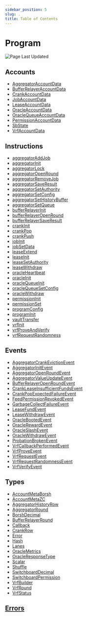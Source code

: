 ```yaml
---
sidebar_position: 5
slug: .
title: Table of Contents
---
```


# Program

![Page Last Updated](./page-last-updated.svg)

## Accounts

- [AggregatorAccountData](/solana/idl/accounts/AggregatorAccountData)
- [BufferRelayerAccountData](/solana/idl/accounts/BufferRelayerAccountData)
- [CrankAccountData](/solana/idl/accounts/CrankAccountData)
- [JobAccountData](/solana/idl/accounts/JobAccountData)
- [LeaseAccountData](/solana/idl/accounts/LeaseAccountData)
- [OracleAccountData](/solana/idl/accounts/OracleAccountData)
- [OracleQueueAccountData](/solana/idl/accounts/OracleQueueAccountData)
- [PermissionAccountData](/solana/idl/accounts/PermissionAccountData)
- [SbState](/solana/idl/accounts/SbState)
- [VrfAccountData](/solana/idl/accounts/VrfAccountData)

## Instructions

- [aggregatorAddJob](/solana/idl/instructions/aggregatorAddJob)
- [aggregatorInit](/solana/idl/instructions/aggregatorInit)
- [aggregatorLock](/solana/idl/instructions/aggregatorLock)
- [aggregatorOpenRound](/solana/idl/instructions/aggregatorOpenRound)
- [aggregatorRemoveJob](/solana/idl/instructions/aggregatorRemoveJob)
- [aggregatorSaveResult](/solana/idl/instructions/aggregatorSaveResult)
- [aggregatorSetAuthority](/solana/idl/instructions/aggregatorSetAuthority)
- [aggregatorSetConfig](/solana/idl/instructions/aggregatorSetConfig)
- [aggregatorSetHistoryBuffer](/solana/idl/instructions/aggregatorSetHistoryBuffer)
- [aggregatorSetQueue](/solana/idl/instructions/aggregatorSetQueue)
- [bufferRelayerInit](/solana/idl/instructions/bufferRelayerInit)
- [bufferRelayerOpenRound](/solana/idl/instructions/bufferRelayerOpenRound)
- [bufferRelayerSaveResult](/solana/idl/instructions/bufferRelayerSaveResult)
- [crankInit](/solana/idl/instructions/crankInit)
- [crankPop](/solana/idl/instructions/crankPop)
- [crankPush](/solana/idl/instructions/crankPush)
- [jobInit](/solana/idl/instructions/jobInit)
- [jobSetData](/solana/idl/instructions/jobSetData)
- [leaseExtend](/solana/idl/instructions/leaseExtend)
- [leaseInit](/solana/idl/instructions/leaseInit)
- [leaseSetAuthority](/solana/idl/instructions/leaseSetAuthority)
- [leaseWithdraw](/solana/idl/instructions/leaseWithdraw)
- [oracleHeartbeat](/solana/idl/instructions/oracleHeartbeat)
- [oracleInit](/solana/idl/instructions/oracleInit)
- [oracleQueueInit](/solana/idl/instructions/oracleQueueInit)
- [oracleQueueSetConfig](/solana/idl/instructions/oracleQueueSetConfig)
- [oracleWithdraw](/solana/idl/instructions/oracleWithdraw)
- [permissionInit](/solana/idl/instructions/permissionInit)
- [permissionSet](/solana/idl/instructions/permissionSet)
- [programConfig](/solana/idl/instructions/programConfig)
- [programInit](/solana/idl/instructions/programInit)
- [vaultTransfer](/solana/idl/instructions/vaultTransfer)
- [vrfInit](/solana/idl/instructions/vrfInit)
- [vrfProveAndVerify](/solana/idl/instructions/vrfProveAndVerify)
- [vrfRequestRandomness](/solana/idl/instructions/vrfRequestRandomness)

## Events

- [AggregatorCrankEvictionEvent](/solana/idl/events/AggregatorCrankEvictionEvent)
- [AggregatorInitEvent](/solana/idl/events/AggregatorInitEvent)
- [AggregatorOpenRoundEvent](/solana/idl/events/AggregatorOpenRoundEvent)
- [AggregatorValueUpdateEvent](/solana/idl/events/AggregatorValueUpdateEvent)
- [BufferRelayerOpenRoundEvent](/solana/idl/events/BufferRelayerOpenRoundEvent)
- [CrankLeaseInsufficientFundsEvent](/solana/idl/events/CrankLeaseInsufficientFundsEvent)
- [CrankPopExpectedFailureEvent](/solana/idl/events/CrankPopExpectedFailureEvent)
- [FeedPermissionRevokedEvent](/solana/idl/events/FeedPermissionRevokedEvent)
- [GarbageCollectFailureEvent](/solana/idl/events/GarbageCollectFailureEvent)
- [LeaseFundEvent](/solana/idl/events/LeaseFundEvent)
- [LeaseWithdrawEvent](/solana/idl/events/LeaseWithdrawEvent)
- [OracleBootedEvent](/solana/idl/events/OracleBootedEvent)
- [OracleRewardEvent](/solana/idl/events/OracleRewardEvent)
- [OracleSlashEvent](/solana/idl/events/OracleSlashEvent)
- [OracleWithdrawEvent](/solana/idl/events/OracleWithdrawEvent)
- [ProbationBrokenEvent](/solana/idl/events/ProbationBrokenEvent)
- [VrfCallbackPerformedEvent](/solana/idl/events/VrfCallbackPerformedEvent)
- [VrfProveEvent](/solana/idl/events/VrfProveEvent)
- [VrfRequestEvent](/solana/idl/events/VrfRequestEvent)
- [VrfRequestRandomnessEvent](/solana/idl/events/VrfRequestRandomnessEvent)
- [VrfVerifyEvent](/solana/idl/events/VrfVerifyEvent)

## Types

- [AccountMetaBorsh](/solana/idl/types/AccountMetaBorsh)
- [AccountMetaZC](/solana/idl/types/AccountMetaZC)
- [AggregatorHistoryRow](/solana/idl/types/AggregatorHistoryRow)
- [AggregatorRound](/solana/idl/types/AggregatorRound)
- [BorshDecimal](/solana/idl/types/BorshDecimal)
- [BufferRelayerRound](/solana/idl/types/BufferRelayerRound)
- [Callback](/solana/idl/types/Callback)
- [CrankRow](/solana/idl/types/CrankRow)
- [Error](/solana/idl/types/Error)
- [Hash](/solana/idl/types/Hash)
- [Lanes](/solana/idl/types/Lanes)
- [OracleMetrics](/solana/idl/types/OracleMetrics)
- [OracleResponseType](/solana/idl/types/OracleResponseType)
- [Scalar](/solana/idl/types/Scalar)
- [Shuffle](/solana/idl/types/Shuffle)
- [SwitchboardDecimal](/solana/idl/types/SwitchboardDecimal)
- [SwitchboardPermission](/solana/idl/types/SwitchboardPermission)
- [VrfBuilder](/solana/idl/types/VrfBuilder)
- [VrfRound](/solana/idl/types/VrfRound)
- [VrfStatus](/solana/idl/types/VrfStatus)

## [Errors](/solana/idl/errors)
